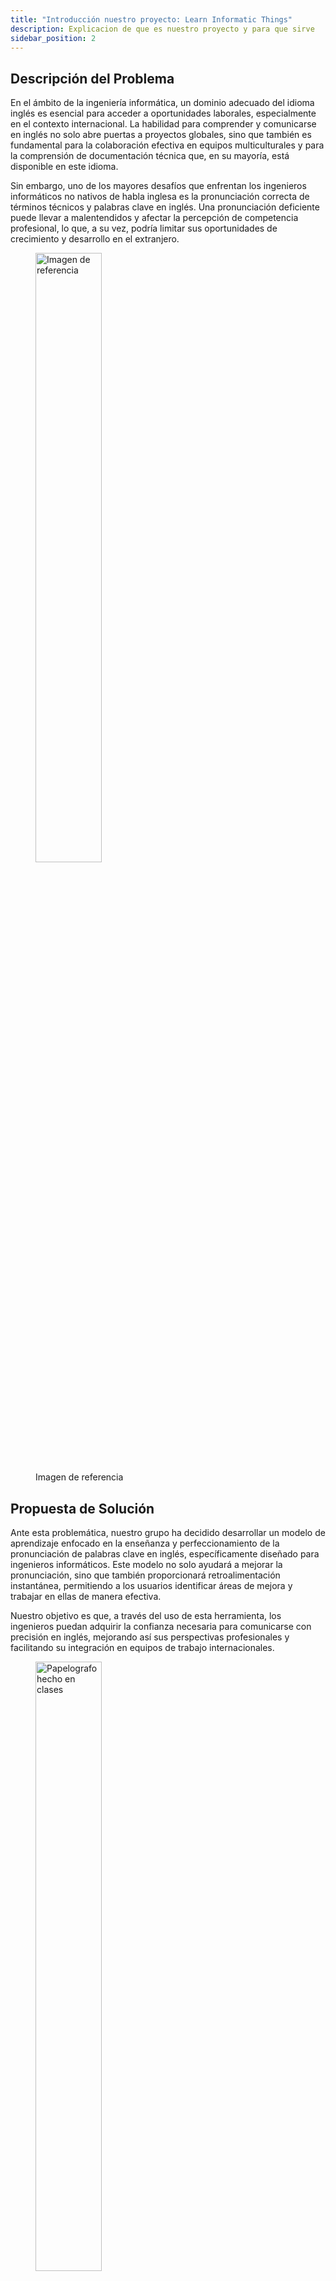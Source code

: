 ---
title: "Introducción nuestro proyecto: Learn Informatic Things"
description: Explicacion de que es nuestro proyecto y para que sirve
sidebar_position: 2
---

## Descripción del Problema

En el ámbito de la ingeniería informática, un dominio adecuado del idioma inglés es esencial para acceder a oportunidades laborales, especialmente en el contexto internacional. La habilidad para comprender y comunicarse en inglés no solo abre puertas a proyectos globales, sino que también es fundamental para la colaboración efectiva en equipos multiculturales y para la comprensión de documentación técnica que, en su mayoría, está disponible en este idioma.

Sin embargo, uno de los mayores desafíos que enfrentan los ingenieros informáticos no nativos de habla inglesa es la pronunciación correcta de términos técnicos y palabras clave en inglés. Una pronunciación deficiente puede llevar a malentendidos y afectar la percepción de competencia profesional, lo que, a su vez, podría limitar sus oportunidades de crecimiento y desarrollo en el extranjero.

![Imagen de referencia](images/ejemplo.png){width=50% .center}

## Propuesta de Solución

Ante esta problemática, nuestro grupo ha decidido desarrollar un modelo de aprendizaje enfocado en la enseñanza y perfeccionamiento de la pronunciación de palabras clave en inglés, específicamente diseñado para ingenieros informáticos. Este modelo no solo ayudará a mejorar la pronunciación, sino que también proporcionará retroalimentación instantánea, permitiendo a los usuarios identificar áreas de mejora y trabajar en ellas de manera efectiva.

Nuestro objetivo es que, a través del uso de esta herramienta, los ingenieros puedan adquirir la confianza necesaria para comunicarse con precisión en inglés, mejorando así sus perspectivas profesionales y facilitando su integración en equipos de trabajo internacionales.

![Papelografo hecho en clases](images/papelografo.jpeg){width=50% .center}